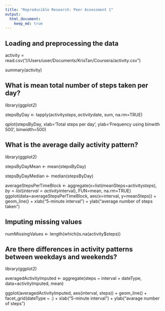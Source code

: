 ```yaml
---
title: "Reproducible Research: Peer Assessment 1"
output: 
  html_document:
    keep_md: true
---
```


## Loading and preprocessing the data
activity = read.csv("//Users/user/Documents/KrisTan/Coursera/activity.csv")

summary(activity)

## What is mean total number of steps taken per day?
library(ggplot2)

stepsByDay <- tapply(activity$steps, activity$date, sum, na.rm=TRUE)

qplot(stepsByDay, xlab='Total steps per day', ylab='Frequency using binwith 500', binwidth=500)

## What is the average daily activity pattern?
library(ggplot2)

stepsByDayMean <- mean(stepsByDay)

stepsByDayMedian <- median(stepsByDay)

averageStepsPerTimeBlock <- aggregate(x=list(meanSteps=activity$steps), by=list(interval=activity$interval), FUN=mean, na.rm=TRUE)
ggplot(data=averageStepsPerTimeBlock, aes(x=interval, y=meanSteps)) +
    geom_line() +
    xlab("5-minute interval") +
    ylab("average number of steps taken") 

## Imputing missing values
numMissingValues <- length(which(is.na(activity$steps))

## Are there differences in activity patterns between weekdays and weekends?
library(ggplot2)

averagedActivityImputed <- aggregate(steps ~ interval + dateType, data=activityImputed, mean)

ggplot(averagedActivityImputed, aes(interval, steps)) + 
    geom_line() + 
    facet_grid(dateType ~ .) +
    xlab("5-minute interval") + 
    ylab("avarage number of steps")
